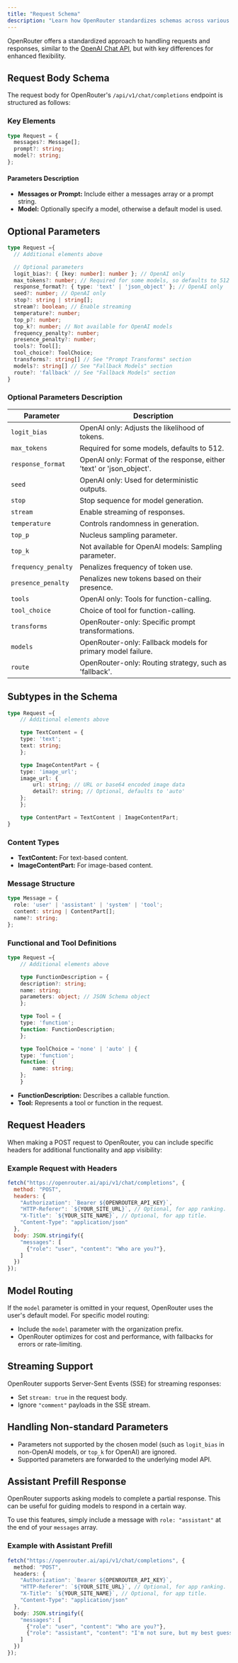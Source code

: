 ```yaml
---
title: "Request Schema"
description: "Learn how OpenRouter standardizes schemas across various models and providers."
---
```


OpenRouter offers a standardized approach to handling requests and responses, similar to the [OpenAI Chat API](https://platform.openai.com/docs/api-reference/chat/create), but with key differences for enhanced flexibility.

## Request Body Schema

The request body for OpenRouter's `/api/v1/chat/completions` endpoint is structured as follows:

### Key Elements

```typescript
type Request = {
  messages?: Message[];
  prompt?: string;
  model?: string;
};
```

#### Parameters Description

- **Messages or Prompt:** Include either a messages array or a prompt string.
- **Model:** Optionally specify a model, otherwise a default model is used.

## Optional Parameters

```typescript
type Request ={
  // Additional elements above

  // Optional parameters
  logit_bias?: { [key: number]: number }; // OpenAI only
  max_tokens?: number; // Required for some models, so defaults to 512
  response_format?: { type: 'text' | 'json_object' }; // OpenAI only
  seed?: number; // OpenAI only
  stop?: string | string[];
  stream?: boolean; // Enable streaming
  temperature?: number;
  top_p?: number;
  top_k?: number; // Not available for OpenAI models
  frequency_penalty?: number;
  presence_penalty?: number;
  tools?: Tool[];
  tool_choice?: ToolChoice;
  transforms?: string[] // See "Prompt Transforms" section
  models?: string[] // See "Fallback Models" section
  route?: 'fallback' // See "Fallback Models" section
}
```

### Optional Parameters Description

| Parameter          | Description                                                                 |
| ------------------ | --------------------------------------------------------------------------- |
| `logit_bias`       | OpenAI only: Adjusts the likelihood of tokens.                              |
| `max_tokens`       | Required for some models, defaults to 512.                                  |
| `response_format`  | OpenAI only: Format of the response, either 'text' or 'json_object'.        |
| `seed`             | OpenAI only: Used for deterministic outputs.                                |
| `stop`             | Stop sequence for model generation.                                         |
| `stream`           | Enable streaming of responses.                                              |
| `temperature`      | Controls randomness in generation.                                          |
| `top_p`            | Nucleus sampling parameter.                                                 |
| `top_k`            | Not available for OpenAI models: Sampling parameter.                        |
| `frequency_penalty`| Penalizes frequency of token use.                                           |
| `presence_penalty` | Penalizes new tokens based on their presence.                               |
| `tools`            | OpenAI only: Tools for function-calling.                                    |
| `tool_choice`      | Choice of tool for function-calling.                                        |
| `transforms`       | OpenRouter-only: Specific prompt transformations.                           |
| `models`           | OpenRouter-only: Fallback models for primary model failure.                 |
| `route`            | OpenRouter-only: Routing strategy, such as 'fallback'.                      |

## Subtypes in the Schema

```typescript
type Request ={
    // Additional elements above

    type TextContent = {
    type: 'text';
    text: string;
    };

    type ImageContentPart = {
    type: 'image_url';
    image_url: {
        url: string; // URL or base64 encoded image data
        detail?: string; // Optional, defaults to 'auto'
    };
    };

    type ContentPart = TextContent | ImageContentPart;
}
```

### Content Types

- **TextContent:** For text-based content.
- **ImageContentPart:** For image-based content.

### Message Structure

```typescript
type Message = {
  role: 'user' | 'assistant' | 'system' | 'tool';
  content: string | ContentPart[];
  name?: string;
};
```

### Functional and Tool Definitions

```typescript
type Request ={
    // Additional elements above

    type FunctionDescription = {
    description?: string;
    name: string;
    parameters: object; // JSON Schema object
    };

    type Tool = {
    type: 'function';
    function: FunctionDescription;
    };

    type ToolChoice = 'none' | 'auto' | {
    type: 'function';
    function: {
        name: string;
    };
    }
```

- **FunctionDescription:** Describes a callable function.
- **Tool:** Represents a tool or function in the request.

## Request Headers

When making a POST request to OpenRouter, you can include specific headers for additional functionality and app visibility:

### Example Request with Headers

```javascript
fetch("https://openrouter.ai/api/v1/chat/completions", {
  method: "POST",
  headers: {
    "Authorization": `Bearer ${OPENROUTER_API_KEY}`,
    "HTTP-Referer": `${YOUR_SITE_URL}`, // Optional, for app ranking.
    "X-Title": `${YOUR_SITE_NAME}`, // Optional, for app title.
    "Content-Type": "application/json"
  },
  body: JSON.stringify({
    "messages": [
      {"role": "user", "content": "Who are you?"},
    ]
  })
});
```

## Model Routing

If the `model` parameter is omitted in your request, OpenRouter uses the user's default model. For specific model routing:

- Include the `model` parameter with the organization prefix.
- OpenRouter optimizes for cost and performance, with fallbacks for errors or rate-limiting.

## Streaming Support

OpenRouter supports Server-Sent Events (SSE) for streaming responses:

- Set `stream: true` in the request body.
- Ignore `"comment"` payloads in the SSE stream.

## Handling Non-standard Parameters

- Parameters not supported by the chosen model (such as `logit_bias` in non-OpenAI models, or `top_k` for OpenAI) are ignored.
- Supported parameters are forwarded to the underlying model API.

## Assistant Prefill Response

OpenRouter supports asking models to complete a partial response. This can be useful for guiding models to respond in a certain way.

To use this features, simply include a message with `role: "assistant"` at the end of your `messages` array.

### Example with Assistant Prefill

```typescript
fetch("https://openrouter.ai/api/v1/chat/completions", {
  method: "POST",
  headers: {
    "Authorization": `Bearer ${OPENROUTER_API_KEY}`,
    "HTTP-Referer": `${YOUR_SITE_URL}`, // Optional, for app ranking.
    "X-Title": `${YOUR_SITE_NAME}`, // Optional, for app title.
    "Content-Type": "application/json"
  },
  body: JSON.stringify({
    "messages": [
      {"role": "user", "content": "Who are you?"},
      {"role": "assistant", "content": "I'm not sure, but my best guess is"},
    ]
  })
});
```